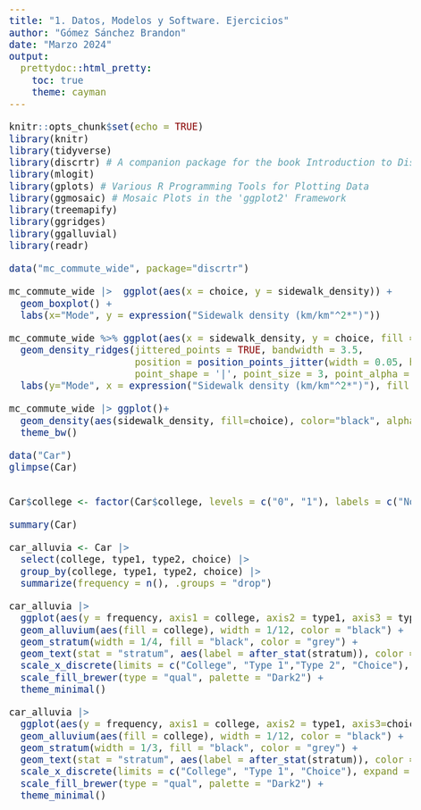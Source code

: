---
title: "1. Datos, Modelos y Software. Ejercicios"
author: "Gómez Sánchez Brandon"
date: "Marzo 2024"
output: 
  prettydoc::html_pretty:
    toc: true
    theme: cayman
---



<style>
body {
text-align: justify}
</style>

<style type="text/css">
body{/*Normal*/
     font-size: 20px;
}
</style>

```{r setup, include=FALSE}
knitr::opts_chunk$set(echo = TRUE)
library(knitr)
library(tidyverse)
library(discrtr) # A companion package for the book Introduction to Discrete Choice Analysis with `R`
library(mlogit)
library(gplots) # Various R Programming Tools for Plotting Data
library(ggmosaic) # Mosaic Plots in the 'ggplot2' Framework
library(treemapify)
library(ggridges)
library(ggalluvial)
library(readr)

```

```{r}
data("mc_commute_wide", package="discrtr")

```

```{r}
mc_commute_wide |>  ggplot(aes(x = choice, y = sidewalk_density)) + 
  geom_boxplot() +
  labs(x="Mode", y = expression("Sidewalk density (km/km"^2*")"))
```

```{r}
mc_commute_wide %>% ggplot(aes(x = sidewalk_density, y = choice, fill = choice)) +
  geom_density_ridges(jittered_points = TRUE, bandwidth = 3.5, 
                      position = position_points_jitter(width = 0.05, height = 0),
                      point_shape = '|', point_size = 3, point_alpha = 1, alpha = 0.7) +
  labs(y="Mode", x = expression("Sidewalk density (km/km"^2*")"), fill = "Mode")
```

```{r}
mc_commute_wide |> ggplot()+
  geom_density(aes(sidewalk_density, fill=choice), color="black", alpha=0.4)+
  theme_bw()
```

```{r}
data("Car")
glimpse(Car)


Car$college <- factor(Car$college, levels = c("0", "1"), labels = c("No", "Yes"))

summary(Car)
```

```{r}
car_alluvia <- Car |> 
  select(college, type1, type2, choice) |> 
  group_by(college, type1, type2, choice) |> 
  summarize(frequency = n(), .groups = "drop")
```
```{r}
car_alluvia |> 
  ggplot(aes(y = frequency, axis1 = college, axis2 = type1, axis3 = type2, axis4=choice)) +
  geom_alluvium(aes(fill = college), width = 1/12, color = "black") +
  geom_stratum(width = 1/4, fill = "black", color = "grey") +
  geom_text(stat = "stratum", aes(label = after_stat(stratum)), color = "white", size = 3) +
  scale_x_discrete(limits = c("College", "Type 1","Type 2", "Choice"), expand = c(.05, .05)) +
  scale_fill_brewer(type = "qual", palette = "Dark2") + 
  theme_minimal()
```

```{r}

car_alluvia |> 
  ggplot(aes(y = frequency, axis1 = college, axis2 = type1, axis3=choice)) +
  geom_alluvium(aes(fill = college), width = 1/12, color = "black") +
  geom_stratum(width = 1/3, fill = "black", color = "grey") +
  geom_text(stat = "stratum", aes(label = after_stat(stratum)), color = "white", size = 3) +
  scale_x_discrete(limits = c("College", "Type 1", "Choice"), expand = c(.05, .05)) +
  scale_fill_brewer(type = "qual", palette = "Dark2") + 
  theme_minimal()
```